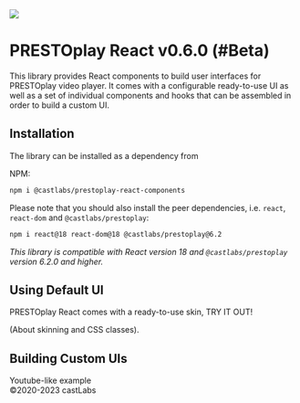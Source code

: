 
<Meta title="Intro" sortId="0" />


<div style={{ display: 'flex', flexDirection: 'column', alignItems: 'center', marginBottom: '5%' }}>
  <img src={cover} style={{ width: '30%' }} />
</div>


# PRESTOplay React v0.6.0 (#Beta)

This library provides React components to build user interfaces for PRESTOplay video player. It comes with
a configurable ready-to-use UI as well as a set of individual components and hooks that can
be assembled in order to build a custom UI.

## Installation

The library can be installed as a dependency from
<Link uri="https://www.npmjs.com/package/@castlabs/prestoplay-react-components">NPM</Link>:

```sh
npm i @castlabs/prestoplay-react-components
```

Please note that you should also install the peer dependencies, i.e. `react`, `react-dom` and `@castlabs/prestoplay`:

```sh
npm i react@18 react-dom@18 @castlabs/prestoplay@6.2
```

*This library is compatible with React version 18 and `@castlabs/prestoplay` version 6.2.0 and higher.*


## Using Default UI

PRESTOplay React comes with a ready-to-use skin, <Link title="Examples Default Skin">TRY IT OUT</Link>!

(About skinning and CSS classes).

## Building Custom UIs

<Link title="Examples Youtube Skin">Youtube-like example</Link>




<div style={{textAlign: 'center', fontSize: '.6em'}}>©2020-2023 castLabs</div>
